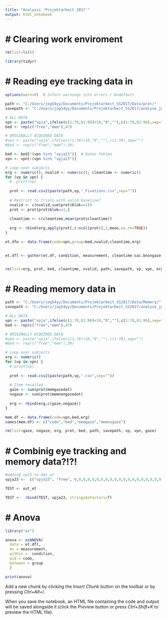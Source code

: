 ```yaml
---
title: "Analysis 'Projektarbeit 2017'"
output: html_notebook
---
```


# # Clearing work enviroment
```r
rm(list=ls())

library(tidyr)

```


# # Reading eye tracking data in 
```r
options(warn=0)  # 2=Turn warnings into errors / 0=default

path <- "C:/Users/jog54yy/Documents/Projektarbeit_SS2017/Data/prot/"
savepath <- "C:/Users/jog54yy/Documents/Projektarbeit_SS2017/analyse_jg/Auswertung/"

# ALL DATA
vpn <- paste("vpja",ifelse(c(1:78,81:96)<10,"0",""),c(1:78,81:96),sep="")
bed <- rep(c("free","mem"),47)

# ORIGINALLY ACQUIRED DATA
#vpn <- paste("vpja",ifelse(c(1:78)<10,"0",""),c(1:78),sep="")
#bed <- rep(c("free","mem"),39)

bed <- bed[!(vpn %in% "vpja23")]  # Daten fehlen
vpn <- vpn[!(vpn %in% "vpja23")]  

# Loop over subjects
erg <- numeric(); nvalid <- numeric(); cleantime <- numeric()
for (vp in vpn) {
  #  print(vp)
  
  prot <- read.csv2(paste(path,vp,"_Fixations.csv",sep=""))
  
  # Restrict to trials with valid baseline?
  nvalid <- c(nvalid,sum(prot$blok==1))
  prot <- prot[prot$blok==1,]
  
  cleantime <- c(cleantime,mean(prot$cleantime))
  
  erg <- rbind(erg,apply(prot[,8:ncol(prot)],2,mean,na.rm=TRUE))
}

et.dfw <- data.frame(code=vpn,group=bed,nvalid,cleantime,erg) 
  

et.dfl <- gather(et.df, condition, measurement, cleantime:sac.bnongaze, factor_key=TRUE)


rm(list=erg, prot, bed, cleantime, nvalid, path, savepath, vp, vpn, erg)
```



# # Reading memory data in
```r
path <- "C:/Users/jog54yy/Documents/Projektarbeit_SS2017/Data/Memory/"
savepath <- "C:/Users/jog54yy/Documents/Projektarbeit_SS2017/analyse_jg/Auswertung/"

# ALL DATA
vpn <- paste("vpja",ifelse(c(1:78,81:96)<10,"0",""),c(1:78,81:96),sep="")
bed <- rep(c("free","mem"),47)

# ORIGINALLY ACQUIRED DATA
#vpn <- paste("vpja",ifelse(c(1:78)<10,"0",""),c(1:78),sep="")
#bed <- rep(c("free","mem"),39)

# Loop over subjects
erg <- numeric()
for (vp in vpn) {
  # print(vp)
  
  prot <- read.csv2(paste(path,vp,".csv",sep=""))
  
  # Item recalled
  gaze <- sum(prot$memgazedat)
  nogaze <- sum(prot$memnongazedat)
  
  erg <- rbind(erg,c(gaze,nogaze))
}

mem.df <- data.frame(code=vpn,bed,erg)               
names(mem.df) <- c("code","bed","memgaze","memnogaze")

rm(list=gaze, nogaze, erg, prot, bed, path, savepath, vp, vpn, gaze)
```



# # Combinig eye tracking and memory data?!?!
```r

#adding vp23 to dat_et
vpja23 <-  c("vpja23", "free", 9,9,9,9,9,9,9,9,9,9,9,9,9,9,9,9,9,9,9,9)

TEST <- out_et

TEST <-  rbind(TEST, vpja23, stringsAsFactors=T)

```



# # Anova
```r
library("ez")

anova <- ezANOVA(
  data = et.dfl,
  dv = measurement,
  within =  condition,
  wid = code,
  between = group
  )

print(anova)


```






Add a new chunk by clicking the *Insert Chunk* button on the toolbar or by pressing *Ctrl+Alt+I*.

When you save the notebook, an HTML file containing the code and output will be saved alongside it (click the *Preview* button or press *Ctrl+Shift+K* to preview the HTML file).







